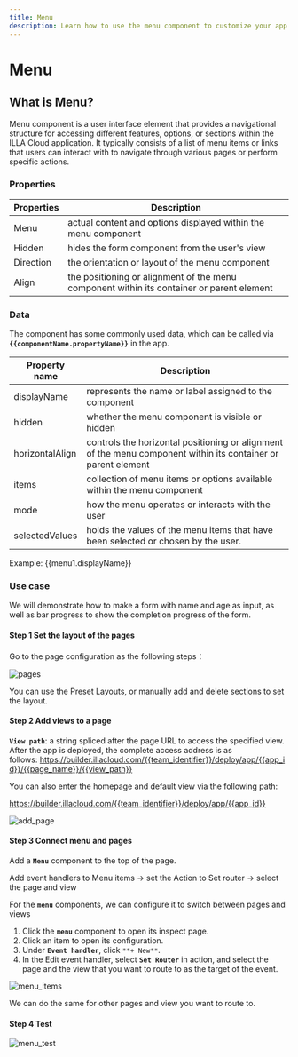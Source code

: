 ```yaml
---
title: Menu
description: Learn how to use the menu component to customize your app in ILLA Cloud.
---
```


# Menu

## What is Menu?

Menu component is a user interface element that provides a navigational structure for accessing different features, options, or sections within the ILLA Cloud application. It typically consists of a list of menu items or links that users can interact with to navigate through various pages or perform specific actions.

### Properties

| Properties | Description                                                                               |
| ---------- | ----------------------------------------------------------------------------------------- |
| Menu       | actual content and options displayed within the menu component                            |
| Hidden     | hides the form component from the user's view                                             |
| Direction  | the orientation or layout of the menu component                                           |
| Align      | the positioning or alignment of the menu component within its container or parent element |

### Data

The component has some commonly used data, which can be called via **`{{componentName.propertyName}}`** in the app.

| Property name   | Description                                                                                                   |
| --------------- | ------------------------------------------------------------------------------------------------------------- |
| displayName     | represents the name or label assigned to the component                                                        |
| hidden          | whether the menu component is visible or hidden                                                               |
| horizontalAlign | controls the horizontal positioning or alignment of the menu component within its container or parent element |
| items           | collection of menu items or options available within the menu component                                       |
| mode            | how the menu operates or interacts with the user                                                              |
| selectedValues  | holds the values of the menu items that have been selected or chosen by the user.                             |

Example: {{menu1.displayName}}

### Use case

We will demonstrate how to make a form with name and age as input, as well as bar progress to show the completion progress of the form.

#### Step 1 Set the layout of the pages

Go to the page configuration as the following steps：

![pages](https://cdn.illacloud.com/official-website/img/docs/pages.png)

You can use the Preset Layouts, or manually add and delete sections to set the layout.

#### Step 2 Add views to a page

**`View path`**: a string spliced after the page URL to access the specified view. After the app is deployed, the complete access address is as follows: https://builder.illacloud.com/{{team_identifier}}/deploy/app/{{app_id}}/{{page_name}}/{{view_path}}

You can also enter the homepage and default view via the following path:

https://builder.illacloud.com/{{team_identifier}}/deploy/app/{{app_id}}

![add_page](https://cdn.illacloud.com/official-website/img/docs/add_page.png)

#### Step 3 Connect menu and pages

Add a **`Menu`** component to the top of the page.

Add event handlers to Menu items → set the Action to Set router → select the page and view

For the **`menu`** components, we can configure it to switch between pages and views

1.  Click the **`menu`** component to open its inspect page.
2.  Click an item to open its configuration.
3.  Under **`Event handler`**, click `**+ New**`.
4.  In the Edit event handler, select **`Set Router`** in action, and select the page and the view that you want to route to as the target of the event.

![menu_items](https://cdn.illacloud.com/official-website/img/docs/menu_items.jpg)

We can do the same for other pages and view you want to route to.

#### Step 4 Test

![menu_test](https://cdn.illacloud.com/official-website/img/docs/menu_test.gif)
